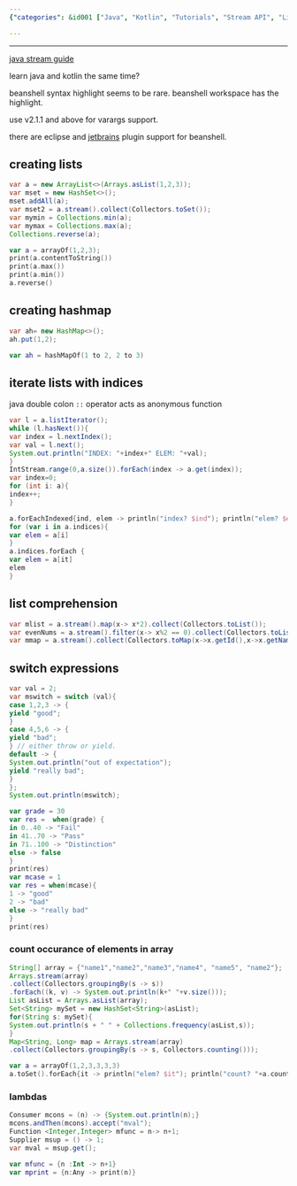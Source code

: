 ```yaml
---
{"categories": &id001 ["Java", "Kotlin", "Tutorials", "Stream API", "List Comprehension", "Switch Expressions", "Eclipse", "JetBrains Plugin", "Beanshell Syntax Highlighting", "Array Element Occurrences"], "category": "Programming Languages", "date": "2022-12-15 10:39:10", "description": "This guide offers tutorials in Java and Kotlin, covering patterns like Java Stream, list comprehension, switch expressions, and iterating through lists with indices. Additionally, it discusses eclipse and JetBrains plugin support for BeanShell syntax highlighting. The guide also teaches various methods to count array element occurrences in both languages.", "tags": *id001, "title": "useful java patterns"}

---
```


------

[java stream guide](https://stackify.com/streams-guide-java-8/)

learn java and kotlin the same time?

beanshell syntax highlight seems to be rare. beanshell workspace has the highlight.

use v2.1.1 and above for varargs support.

there are eclipse and [jetbrains](https://github.com/perNyfelt/beanshell-intellij-plugin) plugin support for beanshell.

## creating lists

```java
var a = new ArrayList<>(Arrays.asList(1,2,3));
var mset = new HashSet<>();
mset.addAll(a);
var mset2 = a.stream().collect(Collectors.toSet());
var mymin = Collections.min(a);
var mymax = Collections.max(a);
Collections.reverse(a);

```

```kotlin
var a = arrayOf(1,2,3);
print(a.contentToString())
print(a.max())
print(a.min())
a.reverse()

```

## creating hashmap

```java
var ah= new HashMap<>();
ah.put(1,2);

```

```kotlin
var ah = hashMapOf(1 to 2, 2 to 3)

```

## iterate lists with indices

java double colon `::` operator acts as anonymous function

```java
var l = a.listIterator();
while (l.hasNext()){
var index = l.nextIndex();
var val = l.next();
System.out.println("INDEX: "+index+" ELEM: "+val);
}
IntStream.range(0,a.size()).forEach(index -> a.get(index));
var index=0;
for (int i: a){
index++;
}

```

```kotlin
a.forEachIndexed{ind, elem -> println("index? $ind"); println("elem? $elem")}
for (var i in a.indices){
var elem = a[i]
}
a.indices.forEach {
var elem = a[it]
elem
}

```

## list comprehension

```java
var mlist = a.stream().map(x-> x*2).collect(Collectors.toList());
var evenNums = a.stream().filter(x-> x%2 == 0).collect(Collectors.toList());
var mmap = a.stream().collect(Collectors.toMap(x->x.getId(),x->x.getName()));

```

## switch expressions

```java
var val = 2;
var mswitch = switch (val){
case 1,2,3 -> {
yield "good";
}
case 4,5,6 -> {
yield "bad";
} // either throw or yield.
default -> {
System.out.println("out of expectation");
yield "really bad";
}
};
System.out.println(mswitch);

```

```kotlin
var grade = 30
var res =  when(grade) {
in 0..40 -> "Fail"
in 41..70 -> "Pass"
in 71..100 -> "Distinction"
else -> false
}
print(res)
var mcase = 1
var res = when(mcase){
1 -> "good"
2 -> "bad"
else -> "really bad"
}
print(res)

```

### count occurance of elements in array

```java
String[] array = {"name1","name2","name3","name4", "name5", "name2"};
Arrays.stream(array)
.collect(Collectors.groupingBy(s -> s))
.forEach((k, v) -> System.out.println(k+" "+v.size()));
List asList = Arrays.asList(array);
Set<String> mySet = new HashSet<String>(asList);
for(String s: mySet){
System.out.println(s + " " + Collections.frequency(asList,s));
}
Map<String, Long> map = Arrays.stream(array)
.collect(Collectors.groupingBy(s -> s, Collectors.counting()));

```

```kotlin
var a = arrayOf(1,2,3,3,3,3)
a.toSet().forEach{it -> println("elem? $it"); println("count? "+a.count{it2->it2 == it})}

```

### lambdas

```java
Consumer mcons = (n) -> {System.out.println(n);}
mcons.andThen(mcons).accept("mval");
Function <Integer,Integer> mfunc = n-> n+1;
Supplier msup = () -> 1;
var mval = msup.get();

```

```kotlin
var mfunc = {n :Int -> n+1}
var mprint = {n:Any -> print(n)}

```


